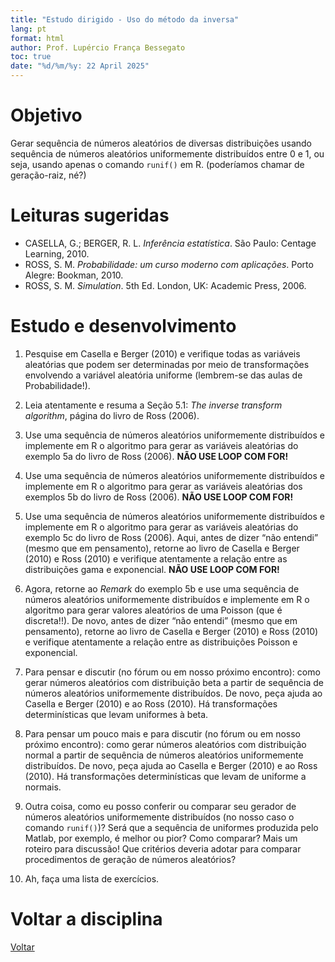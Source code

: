 ```yaml
---
title: "Estudo dirigido - Uso do método da inversa"
lang: pt
format: html
author: Prof. Lupércio França Bessegato
toc: true
date: "%d/%m/%y: 22 April 2025"
---
```


# Objetivo

Gerar sequência de números aleatórios de diversas distribuições usando sequência de números aleatórios uniformemente distribuídos entre 0 e 1, ou seja, usando apenas o comando `runif()` em R. (poderíamos chamar de geração-raiz, né?)

# Leituras sugeridas

-   CASELLA, G.; BERGER, R. L. *Inferência estatística*. São Paulo: Centage Learning, 2010.
-   ROSS, S. M. *Probabilidade: um curso moderno com aplicações*. Porto Alegre: Bookman, 2010.
-   ROSS, S. M. *Simulation*. 5th Ed. London, UK: Academic Press, 2006.

# Estudo e desenvolvimento

1.  Pesquise em Casella e Berger (2010) e verifique todas as variáveis aleatórias que podem ser determinadas por meio de transformações envolvendo a variável aleatória uniforme (lembrem-se das aulas de Probabilidade!).

2.  Leia atentamente e resuma a Seção 5.1: *The inverse transform algorithm*, página do livro de Ross (2006).

3.  Use uma sequência de números aleatórios uniformemente distribuídos e implemente em R o algoritmo para gerar as variáveis aleatórias do exemplo 5a do livro de Ross (2006). **NÃO USE LOOP COM FOR!**

4.  Use uma sequência de números aleatórios uniformemente distribuídos e implemente em R o algoritmo para gerar as variáveis aleatórias dos exemplos 5b do livro de Ross (2006). **NÃO USE LOOP COM FOR!**

5.  Use uma sequência de números aleatórios uniformemente distribuídos e implemente em R o algoritmo para gerar as variáveis aleatórias do exemplo 5c do livro de Ross (2006). Aqui, antes de dizer "não entendi" (mesmo que em pensamento), retorne ao livro de Casella e Berger (2010) e Ross (2010) e verifique atentamente a relação entre as distribuições gama e exponencial. **NÃO USE LOOP COM FOR!**

6.  Agora, retorne ao *Remark* do exemplo 5b e use uma sequência de números aleatórios uniformemente distribuídos e implemente em R o algoritmo para gerar valores aleatórios de uma Poisson (que é discreta!!). De novo, antes de dizer "não entendi" (mesmo que em pensamento), retorne ao livro de Casella e Berger (2010) e Ross (2010) e verifique atentamente a relação entre as distribuições Poisson e exponencial.

7.  Para pensar e discutir (no fórum ou em nosso próximo encontro): como gerar números aleatórios com distribuição beta a partir de sequência de números aleatórios uniformemente distribuídos. De novo, peça ajuda ao Casella e Berger (2010) e ao Ross (2010). Há transformações determinísticas que levam uniformes à beta.

8.  Para pensar um pouco mais e para discutir (no fórum ou em nosso próximo encontro): como gerar números aleatórios com distribuição normal a partir de sequência de números aleatórios uniformemente distribuídos. De novo, peça ajuda ao Casella e Berger (2010) e ao Ross (2010). Há transformações determinísticas que levam de uniforme a normais.

9.  Outra coisa, como eu posso conferir ou comparar seu gerador de números aleatórios uniformemente distribuídos (no nosso caso o comando `runif()`)? Será que a sequência de uniformes produzida pelo Matlab, por exemplo, é melhor ou pior? Como comparar? Mais um roteiro para discussão! Que critérios deveria adotar para comparar procedimentos de geração de números aleatórios?

10. Ah, faça uma lista de exercícios.

# Voltar a disciplina

[Voltar](../EST066/est066.html)
